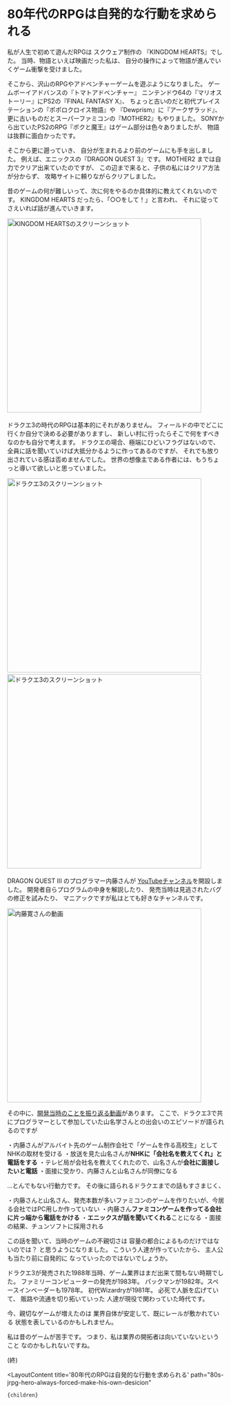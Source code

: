 
# 80年代のRPGは自発的な行動を求められる

私が人生で初めて遊んだRPGは
スクウェア制作の 『KINGDOM HEARTS』でした。
当時、物語といえば映画だった私は、
自分の操作によって物語が進んでいくゲーム衝撃を受けました。

そこから、沢山のRPGやアドベンチャーゲームを遊ぶようになりました。
ゲームボーイアドバンスの『トマトアドベンチャー』
ニンテンドウ64の『マリオストーリー』にPS2の『FINAL FANTASY X』、
ちょっと古いのだと初代プレイステーションの『ポポロクロイス物語』や
『Dewprism』に『アークザラッド』、
更に古いものだとスーパーファミコンの『MOTHER2』もやりました。
SONYから出ていたPS2のRPG『ボクと魔王』はゲーム部分は色々ありましたが、
物語は抜群に面白かったです。

そこから更に遡っていき、
自分が生まれるより前のゲームにも手を出しました。
例えば、エニックスの『DRAGON QUEST 3』です。
MOTHER2 までは自力でクリア出来ていたのですが、
この辺まで来ると、子供の私にはクリア方法が分からず、
攻略サイトに頼りながらクリアしました。

昔のゲームの何が難しいって、次に何をやるのか具体的に教えてくれないのです。
KINGDOM HEARTS だったら、「○○をして！」と言われ、
それに従ってさえいれば話が進んでいきます。

<Image src={kingdomheartsImafe} alt="KINGDOM HEARTSのスクリーンショット" title="おつかいイベント" width="450" />
　

ドラクエ3の時代のRPGは基本的にそれがありません。
フィールドの中でどこに行くか自分で決める必要がありますし、
新しい村に行ったらそこで何をすべきなのかも自分で考えます。
ドラクエの場合、極端にひどいフラグはないので、
全員に話を聞いていけば大抵分かるように作ってあるのですが、
それでも放り出されている感は否めませんでした。
世界の想像主である作者には、もうちょっと導いて欲しいと思っていました。

<Image src={dragonquestImafe} alt="ドラクエ3のスクリーンショット" title="ドラクエフィールドマップ" width="450" />
　
<Image src={dragonquestImafe2} alt="ドラクエ3のスクリーンショット" title="ドラクエ城下町マップ" width="450" />
　

DRAGON QUEST III のプログラマー内藤さんが
[YouTubeチャンネル](https://www.youtube.com/@KanNaito/videos)を開設しました。
開発者自らプログラムの中身を解説したり、
発売当時は見逃されたバグの修正を試みたり、
マニアックですが私はとても好きなチャンネルです。

<Image src={kanchImage} alt="内藤寛さんの動画" title="ドラクエ3の中身を見る内藤寛さん" width="450" />

その中に、[開発当時のことを振り返る動画](https://www.youtube.com/watch?v=7UXHGWFSJas)があります。
ここで、ドラクエ3で共にプログラマーとして参加していた山名学さんとの出会いのエピソードが語られるのですが

・内藤さんがアルバイト先のゲーム制作会社で「ゲームを作る高校生」としてNHKの取材を受ける
・放送を見た山名さんが**NHKに「会社名を教えてくれ」と電話をする**
・テレビ局が会社名を教えてくれたので、山名さんが**会社に面接したいと電話**
・面接に受かり、内藤さんと山名さんが同僚になる

…とんでもない行動力です。
その後に語られるドラクエまでの話もすさまじく、

・内藤さんと山名さん、発売本数が多いファミコンのゲームを作りたいが、今居る会社ではPC用しか作っていない
・内藤さん**ファミコンゲームを作ってる会社に片っ端から電話をかける**
・**エニックスが話を聞いてくれる**ことになる
・面接の結果、チュンソフトに採用される

この話を聞いて、当時のゲームの不親切さは
容量の都合によるものだけではないのでは？
と思うようになりました。
こういう人達が作っていたから、
主人公も当たり前に自発的に
なっていったのではないでしょうか。

ドラクエ3が発売された1988年当時、ゲーム業界はまだ出来て間もない時期でした。
ファミリーコンピューターの発売が1983年。
パックマンが1982年。スペースインベーダーも1978年。
初代Wizardryが1981年。
必死で人脈を広げていて、
販路や流通を切り拓いていった
人達が現役で関わっていた時代です。

今、親切なゲームが増えたのは
業界自体が安定して、既にレールが敷かれている
状態を表しているのかもしれません。

私は昔のゲームが苦手です。
つまり、私は業界の開拓者は向いていないということ
なのかもしれないですね。

(終)

  <LayoutContent 
    title='80年代のRPGは自発的な行動を求められる'
    path="80s-jrpg-hero-always-forced-make-his-own-desicion"
  >
    {children}
  </LayoutContent>
